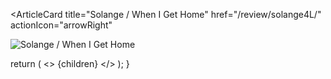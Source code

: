 <ArticleCard
  title="Solange / When I Get Home"
  href="/review/solange4L/"
  actionIcon="arrowRight"
>

![Solange / When I Get Home](../../images/cd/solange4L.jpg)

</ArticleCard>

  return (
    <>
      {children}
    </>
  );
}